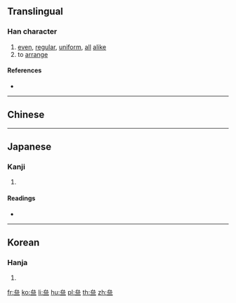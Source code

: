 {{character info/new}}
{{also|齊}}<!-- may be replaced by zh-forms -->
==Translingual==

===Han character===
{{Han char|rn=7|rad=二|as=06|sn=8|four=23101|canj=IIIM,XIIIM|ids=⿱厽二}}

# [[even]], [[regular]], [[uniform]], [[all]] [[alike]]
# to [[arrange]]

====References====
* {{Han ref|kx=0087.120|dkj=00273|dj=0374.010|hdz=10386.190|uh=4E9D|ud=20125}}

----

==Chinese==
{{zh-see|齊|v}}

----

==Japanese==

===Kanji===
{{ja-kanji|grade=|rs=二06}}

# {{defn|lang=ja|sort=二06}}

====Readings====
* {{ja-readings|on=[[せい]] (sei)|kun=[[そろう]] (sorou), [[ひとしい]] (hitoshii), [[ひとしく]] (hitoshiku)}}

----

==Korean==

===Hanja===
{{ko-hanja|hangeul=제|rv=je|mr=che}}

# {{defn|lang=ko|sort=二06}}

[[fr:亝]]
[[ko:亝]]
[[li:亝]]
[[hu:亝]]
[[pl:亝]]
[[th:亝]]
[[zh:亝]]